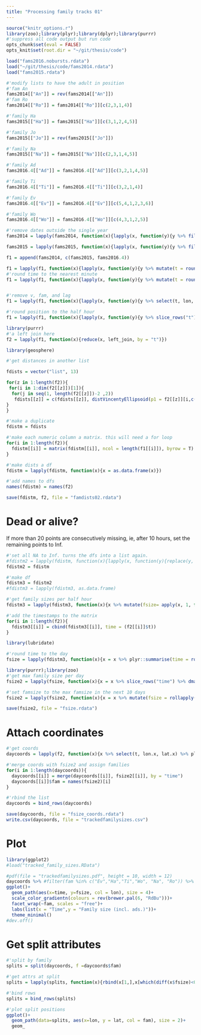 ```yaml
---
title: "Processing family tracks 01"
---
```

  
```r
source("knitr_options.r")
library(zoo);library(plyr);library(dplyr);library(purrr)
#'suppress all code output but run code
opts_chunk$set(eval = FALSE)
opts_knit$set(root.dir = "~/git/thesis/code")
```

```r
load("fams2016.nobursts.rdata")
load("~/git/thesis/code/fams2014.rdata")
load("fams2015.rdata")
```


```r
#'modify lists to have the adult in position
#'fam An
fams2014[["An"]] = rev(fams2014[["An"]])
#'fam Ro
fams2014[["Ro"]] = fams2014[["Ro"]][c(2,3,1,4)]

#'family Ha
fams2015[["Ha"]] = fams2015[["Ha"]][c(3,1,2,4,5)]

#'family Jo
fams2015[["Jo"]] = rev(fams2015[["Jo"]])

#'family Na
fams2015[["Na"]] = fams2015[["Na"]][c(2,3,1,4,5)]

#'family Ad
fams2016.4[["Ad"]] = fams2016.4[["Ad"]][c(3,2,1,4,5)]

#'family Ti
fams2016.4[["Ti"]] = fams2016.4[["Ti"]][c(3,2,1,4)]

#'family Ev
fams2016.4[["Ev"]] = fams2016.4[["Ev"]][c(5,4,1,2,3,6)]

#'family Wo
fams2016.4[["Wo"]] = fams2016.4[["Wo"]][c(4,3,1,2,5)]
```

```r
#'remove dates outside the single year
fams2014 = lapply(fams2014, function(x){lapply(x, function(y){y %>% filter(t < "2014-04-01")})})

fams2015 = lapply(fams2015, function(x){lapply(x, function(y){y %>% filter(t < "2015-04-01")})})
```


```r
f1 = append(fams2014, c(fams2015, fams2016.4))
```


```r
f1 = lapply(f1, function(x){lapply(x, function(y){y %>% mutate(t = round_date(t, "30 minute"))})})
#'round time to the nearest minute
f1 = lapply(f1, function(x){lapply(x, function(y){y %>% mutate(t = round_date(t, "30 minute"))})})


#'remove v, fam, and lag
f1 = lapply(f1, function(x){lapply(x, function(y){y %>% select(t, lon, lat)})})

#'round position to the half hour
f1 = lapply(f1, function(x){lapply(x, function(y){y %>% slice_rows("t") %>% dmap(function(x) mean(x, na.rm = T))})})
```

```r
library(purrr)
#'a left join here
f2 = lapply(f1, function(x){reduce(x, left_join, by = "t")})
```

```r
library(geosphere)

#'get distances in another list

fdists = vector("list", 13)

for(z in 1:length(f2)){
 for(i in 1:dim(f2[[z]])[1]){
  for(j in seq(1, length(f2[[z]])-2 ,2))
   fdists[[z]] = c(fdists[[z]], distVincentyEllipsoid(p1 = f2[[z]][i,c(2,3)], p2 = f2[[z]][i,c(j+1,j+2)]))
}
}
```

```r
#'make a duplicate
fdistm = fdists

#'make each numeric column a matrix. this will need a for loop
for(i in 1:length(f2)){
  fdistm[[i]] = matrix(fdistm[[i]], ncol = length(f1[[i]]), byrow = T)
}
```

```r
#'make dists a df
fdistm = lapply(fdistm, function(x){x = as.data.frame(x)})

#'add names to dfs
names(fdistm) = names(f2)
```

```r
save(fdistm, f2, file = "famdists02.rdata")
```

# Dead or alive?

If more than 20 points are consecutively missing, ie, after 10 hours, set the remaining points to Inf.

```r
#'set all NA to Inf. turns the dfs into a list again.
#fdistm2 = lapply(fdistm, function(x){lapply(x, function(y){replace(y, which(is.na(y)), NA)})})
fdistm2 = fdistm
```


```r
#'make df
fdistm3 = fdistm2
#fdistm3 = lapply(fdistm3, as.data.frame)

#'get family sizes per half hour
fdistm3 = lapply(fdistm3, function(x){x %>% mutate(fsize= apply(x, 1, function(y){sum(y<1000, na.rm = T)}))})
```


```r
#'add the timestamps to the matrix
for(i in 1:length(f2)){
  fdistm3[[i]] = cbind(fdistm3[[i]], time = (f2[[i]]$t))
}

library(lubridate)

#'round time to the day
fsize = lapply(fdistm3, function(x){x = x %>% plyr::summarise(time = round_date(time, "day"), fsize)})
```

```r
library(purrr);library(zoo)
#'get max family size per day
fsize2 = lapply(fsize, function(x){x = x %>% slice_rows("time") %>% dmap(max)})

#'set famsize to the max famsize in the next 10 days
fsize2 = lapply(fsize2, function(x){x = x %>% mutate(fsize = rollapply(fsize, seq(dim(x)[1],1), max, align = "left"))})
```

```r
save(fsize2, file = "fsize.rdata")
```

# Attach coordinates

```r
#'get coords
daycoords = lapply(f2, function(x){x %>% select(t, lon.x, lat.x) %>% plyr::summarise(time = round_date(t, "day"), lon = lon.x, lat = lat.x) %>% slice_rows("time") %>% dmap(mean)})

#'merge coords with fsize2 and assign families
for(i in 1:length(daycoords)){
  daycoords[[i]] = merge(daycoords[[i]], fsize2[[i]], by = "time")
  daycoords[[i]]$fam = names(fsize2)[i]
}

#'rbind the list
daycoords = bind_rows(daycoords)

save(daycoords, file = "fsize_coords.rdata")
write.csv(daycoords, file = "trackedfamilysizes.csv")
```

# Plot

```r
library(ggplot2)
#load("tracked_family_sizes.RData")

#pdf(file = "trackedfamilysizes.pdf", height = 10, width = 12)
daycoords %>% #filter(fam %in% c("Ev","Ha","Ti","Wo", "Na", "Ro")) %>%
ggplot()+
  geom_path(aes(x=time, y=fsize, col = lon), size = 4)+
  scale_color_gradientn(colours = rev(brewer.pal(6, "RdBu")))+
  facet_wrap(~fam, scales = "free")+
  labs(list(x = "Time",y = "Family size (incl. ads.)"))+
  theme_minimal()
#dev.off()
```

# Get split attributes

```r
#'split by family
splits = split(daycoords, f =daycoords$fam)

#'get attrs at split
splits = lapply(splits, function(x){rbind(x[1,],x[which(diff(x$fsize)<0)+1,], x[dim(x)[1],])})

#'bind rows
splits = bind_rows(splits)
```

```r
#'plot split positions
ggplot()+
  geom_path(data=splits, aes(x=lon, y = lat, col = fam), size = 2)+
  geom_
```

